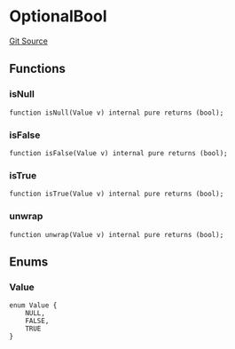 # OptionalBool
[Git Source](https://github.com/0xStation/0xrails/blob/491ae339f09853335dba9e897f46862d776d54b5/src/lib/OptionalBool.sol)


## Functions
### isNull


```solidity
function isNull(Value v) internal pure returns (bool);
```

### isFalse


```solidity
function isFalse(Value v) internal pure returns (bool);
```

### isTrue


```solidity
function isTrue(Value v) internal pure returns (bool);
```

### unwrap


```solidity
function unwrap(Value v) internal pure returns (bool);
```

## Enums
### Value

```solidity
enum Value {
    NULL,
    FALSE,
    TRUE
}
```


